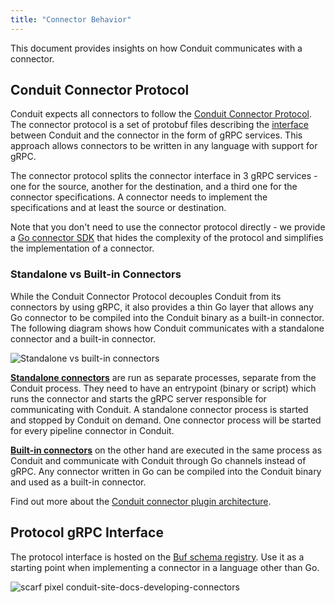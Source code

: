 ```yaml
---
title: "Connector Behavior"
---
```


This document provides insights on how Conduit communicates with a connector.

## Conduit Connector Protocol

Conduit expects all connectors to follow the
[Conduit Connector Protocol](https://github.com/ConduitIO/conduit-connector-protocol).
The connector protocol is a set of protobuf files describing
the [interface](#protocol-grpc-interface)
between Conduit and the connector in the form of gRPC services. This approach
allows connectors to be written in any language with support for gRPC.

The connector protocol splits the connector interface in 3 gRPC services - one
for the source, another for the destination, and a third one for the connector
specifications. A connector needs to implement the specifications and at least
the source or destination.

Note that you don't need to use the connector protocol directly - we provide a
[Go connector SDK](https://github.com/ConduitIO/conduit-connector-sdk) that
hides the complexity of the protocol and simplifies the implementation of a
connector.

### Standalone vs Built-in Connectors

While the Conduit Connector Protocol decouples Conduit from its connectors by
using gRPC, it also provides a thin Go layer that allows any Go connector to be
compiled into the Conduit binary as a built-in connector. The following diagram
shows how Conduit communicates with a standalone connector and a built-in
connector.

![Standalone vs built-in connectors](/img/standalone-vs-builtin.svg)

**[Standalone connectors](/docs/core-concepts#standalone-connector)** are run as separate processes, separate from the
Conduit process. They need to have an entrypoint (binary or script) which runs
the connector and starts the gRPC server responsible for communicating with
Conduit. A standalone connector process is started and stopped by Conduit on
demand. One connector process will be started for every pipeline connector in
Conduit.

**[Built-in connectors](/docs/core-concepts#built-in-connector)** on the other hand are executed in the same process as
Conduit and communicate with Conduit through Go channels instead of gRPC. Any
connector written in Go can be compiled into the Conduit binary and used as a
built-in connector.

Find out more about the [Conduit connector plugin architecture](https://github.com/ConduitIO/conduit/blob/main/docs/architecture-decision-records/20220121-conduit-plugin-architecture.md).

## Protocol gRPC Interface

The protocol interface is hosted on the
[Buf schema registry](https://buf.build/conduitio/conduit-connector-protocol/docs/main:connector.v1).
Use it as a starting point when implementing a connector in a language other
than Go.

![scarf pixel conduit-site-docs-developing-connectors](https://static.scarf.sh/a.png?x-pxid=3ada0949-fa61-40d6-a44a-76447ea4e39f)